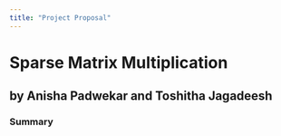 ```yaml
---
title: "Project Proposal"
---
```


# Sparse Matrix Multiplication
## by Anisha Padwekar and Toshitha Jagadeesh 

### Summary